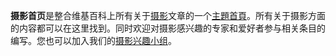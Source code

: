 '''摄影首页'''是整合维基百科上所有关于[[摄影|摄影]]文章的一个[[Portal:首頁|主題首頁]]。所有关于摄影方面的内容都可以在这里找到。同时欢迎对摄影感兴趣的专家和爱好者参与相关条目的编写。您也可以加入我们的[[Wikipedia:摄影兴趣小组维基人列表|摄影兴趣小组]]。